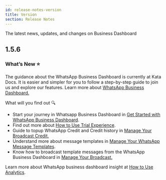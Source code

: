 ```yaml
---
id: release-notes-version
title: Version
section: Release Notes
---
```


The latest news, updates, and changes on Business Dashboard

## 1.5.6

<ImageWrapper>
  <NextImage
    src="/assets/images/products/business-dashboard/release-notes/business-dashboard-illustration.webp"
    alt="Business-Dashboard Illustration"
    naturalWidth={1440}
    naturalHeight={464}
  />
</ImageWrapper>

### What’s New ⭐️

The guidance about the WhatsApp Business Dashboard is currently at Kata Docs. It is easier and simpler for you to follow a step-by-step guide to join us and explore our features. Learn more about [WhatsApp Business Dashboard.](/business-dashboard/introduction)

What will you find out 🔍

- Start your journey in Whatsapp Business Dashboard in [Get Started with WhatsApp Business Dashboard](/business-dashboard/get-started).
- Find out more about [How to Use Trial Experience](/business-dashboard/how-to-use-trial).
- Guide to topup WhatsApp Credit and Credit history in [Manage Your Broadcast Credit.](/business-dashboard/manage-wa-credit)
- Understand more about message templates in [Manage Your WhatsApp Message Templates](/business-dashboard/whatsapp-message-templates).
- Know how to broadcast template messages from the WhatsApp Business Dashboard in [Manage Your Broadcast.](/business-dashboard/manage-broadcast)

Learn more about WhatsApp business dashboard insight at [How to Use Analytics](/business-dashboard/use-analytics).
